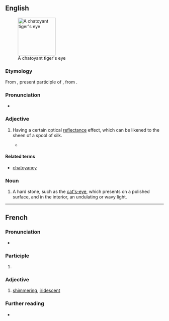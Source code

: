 ==English==
{{wikipedia|chatoyancy}}
[[Image:Tigers-Eye.jpg|thumb|120px|right|A chatoyant tiger's eye]]

===Etymology===
From {{bor|en|fr|chatoyant}}, present participle of {{m|fr|chatoyer||to iridesce, like a cat's eye}}, from {{m|fr|chat||cat|pos=because of the reflective qualities of a cat's eye}}.

===Pronunciation===
* {{a|US}} {{IPA|en|/ʃəˈtɔɪənt/}}

===Adjective===
{{en-adj}}

# {{lb|en|jewelry}} Having a certain optical [[reflectance]] effect, which can be likened to the sheen of a spool of silk.
#* {{quote-book|en|year=2013|author=Gail Ritchey|title=Artful Polymer Clay: Techniques for Stylish Jewelry and Decor|publisher=Kalmbach Books|isbn=9781627000413|page=71|text=Cover a tin using two or more colors of '''chatoyant''' clay separated by black strips.}}

====Related terms====
* [[chatoyancy]]

===Noun===
{{en-noun}}

# {{lb|en|mineral}} A hard stone, such as the [[cat's-eye]], which presents on a polished surface, and in the interior, an undulating or wavy light.

----

==French==

===Pronunciation===
* {{fr-IPA|pos=vnv}}

===Participle===
{{head|fr|present participle}}

# {{present participle of|fr|chatoyer}}

===Adjective===
{{fr-adj}}

# [[shimmering]], [[iridescent]]

===Further reading===
* {{R:TLFi}}